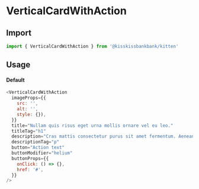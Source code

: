 
<Meta title="Molecules/Cards/VerticalCardWithAction" component={VerticalCardWithAction} />

# VerticalCardWithAction

## Import

```js
import { VerticalCardWithAction } from '@kisskissbankbank/kitten'
```

## Usage

<Canvas>
  <Story name="VerticalCardWithAction" story={stories.Default} />
</Canvas>

#### Default

```js
<VerticalCardWithAction
  imageProps={{
    src: '',
    alt: '',
    style: {}),
  }}
  title="Nullam quis risus eget urna mollis ornare vel eu leo."
  titleTag="h1"
  description="Cras mattis consectetur purus sit amet fermentum. Aenean eu leo quam. Pellentesque ornare sem lacinia quam venenatis vestibulum. Maecenas sed diam eget risus varius blandit sit amet non magna. Donec ullamcorper nulla non metus auctor fringilla. Lorem ipsum dolor sit amet, consectetur adipiscing elit."
  descriptionTag="p"
  button="Action text"
  buttonModifier="helium"
  buttonProps={{
    onClick: () => {},
    href: '#',
  }}
/>
```

